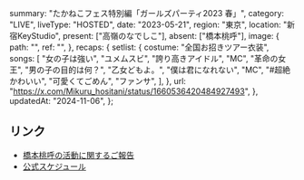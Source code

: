   summary: "たかねこフェス特別編「ガールズパーティ2023 春」",
  category: "LIVE",
  liveType: "HOSTED",
  date: "2023-05-21",
  region: "東京",
  location: "新宿KeyStudio",
  present: ["高嶺のなでしこ"],
  absent: ["橋本桃呼"],
  image: {
    path: "",
    ref: "",
  },
  recaps: {
    setlist: {
      costume: "全国お招きツアー衣装",
      songs: [
        "女の子は強い",
        "ユメムスビ",
        "誇り高きアイドル",
        "MC",
        "革命の女王",
        "男の子の目的は何？",
        "乙女どもよ。",
        "僕は君になれない",
        "MC",
        "#超絶かわいい",
        "可愛くてごめん",
        "ファンサ",
      ],
    },
    url: "https://x.com/Mikuru_hositani/status/1660536420484927493",
  },
  updatedAt: "2024-11-06",
};

## リンク

- [橋本桃呼の活動に関するご報告](https://takanenonadeshiko.jp/?p=1016)
- [公式スケジュール](https://takanenonadeshiko.jp/?p=1006)
